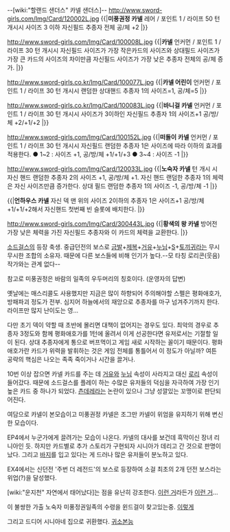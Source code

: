 --[wiki:"할랜드 샌더스" 카넬 샌더스]--
http://www.sword-girls.com/Img/Card/120002L.jpg
{{|'''미풍권정 카넬'''
레어 / 포인트 1 / 라이프 50
턴 개시시 사이즈 3 이하 자신필드 추종자 전체 공/체 +2
{{{#0000ff 어리석은 인간들, 절대적 차이를 알려주지.}}}|}}

http://www.sword-girls.com/Img/Card/100008L.jpg
{{|'''카넬'''
언커먼 / 포인트 1 / 라이프 30
턴 개시시 자신필드 사이즈가 가장 작은카드의 사이즈와 상대필드 사이즈가 가장 큰 카드의 사이즈의 차이만큼 자신필드 사이즈가 가장 낮은 추종자 전체의 공/체 증가.
{{{#0000ff 너 지금 나 비웃었지? 죽을래?! 지금 나 꼬맹이라고 놀렸잖아!}}}|}}

http://www.sword-girls.co.kr/Img/Card/100077L.jpg
{{|'''카넬 어린이'''
언커먼 / 포인트 1 / 라이프 30
턴 개시시 랜덤한 상대핸드 추종자 1의 사이즈=1, 공/체=5
{{{#0000ff 노란색은 위엄의 상징이란말이지? 근데 이 의상은 위엄을 나타내기엔 좀 이상한것 같은데?}}}|}}

http://www.sword-girls.co.kr/Img/Card/100083L.jpg
{{|'''바니걸 카넬'''
언커먼 / 포인트 1 / 라이프 30
턴 개시시 사이즈가 3이하인 자신필드 추종자 1의 사이즈+1 공/방/체 +2/+1/+2
{{{#0000ff "어떠냐! 이것이 내 진짜 모습이다!" "거짓말.." "야!!"}}}|}}

http://www.sword-girls.com/Img/Card/100152L.jpg
{{|'''떠돌이 카넬'''
언커먼 / 포인트 1 / 라이프 30
턴 개시시 자신필드 랜덤한 추종자 1은 사이즈에 따라 이하의 효과를 적용한다. ● 1~2 : 사이즈 +1, 공/방/체 +1/+1/+3 ● 3~4 : 사이즈 -1
{{{#0000ff 자연에서 태어났다. 자연속에서 찾는다. 시니아의 곁을 떠난 카넬은 자신의 작은 체구를 바꿔줄 신비의 버섯을 찾아 숲속을 헤매이고 있다.}}}|}}

http://www.sword-girls.com/Img/Card/120033L.jpg
{{|'''노숙자 카넬'''
턴 개시 시 자신 핸드 랜덤한 추종자 2의 사이즈 +1, 공/방/체 +1. 자신 핸드 랜덤한 추종자 1의 체력은 자신 사이즈만큼 증가한다. 상대 필드 랜덤한 추종자 1의 사이즈 -1, 공/방/체 -1
{{{#0000ff 이러지마, 난 단순히 불쌍한 노숙소녀일 뿐이라고}}}|}}

{{|'''언하우스 카넬'''
자신 덱 맨 위의 사이즈 2이하의 추종자 1은 사이즈+1 공/방/체 +1/+1/+2해서 자신핸드 첫번째 빈 슬롯에 배치한다.
{{{#0000ff 흑, 로일공원의 비둘기가 나보다 더 잘먹고 잘 살거야.}}}|}}

http://www.sword-girls.com/Img/Card/300443L.jpg
{{|'''황색의 왕 카넬'''
방어전 가장 낮은 체력을 가진 자신필드 추종자와 이 카드의 체력을 교환한다. {{{#0000ff 흠.. 어떤가? 내 위엄이 드러나는가? 노란색이 권위와 위엄의 상징이라고 했잖나.}}}|}}




[[소드걸스]]의 등장 축생. 중급던전의 보스로 [[금발]]+[[제복]]+[[거유]]+[[누님]]+[[S]]+[[토끼귀]]라는 무시무시한 조합의 소유자. 때문에 다른 보스들에 비해 인기가 높다.--모 타칭 로리콘(웃음) 작가와는 관계 없다--

참고로 미풍권정은 바람의 일족의 우두머리의 칭호이다. (운영자의 답변)

옛날에는 매스리콜도 사용했지만 지금은 많이 하향되어 주의해야할 스펠은 평화애호가, 방패파괴 정도가 전부. 심지어 하늘에서의 재앙으로 추종자를 마구 넘겨주기까지 한다. 라이프만 많지 난이도는 영... 

다만 초기 덱이 약할 때 초반에 몰리면 대책이 없어지는 경우도 있다. 최악의 경우로 추종자 3정도와 함께 평화애호가를 1턴에 올려서 이게 선공한다면 유저로서는 기절할 일이 된다. 상대 추종자에게 통으로 버프먹이고 게임 새로 시작하는 꼴이기 때문이다. 평화애호가란 카드가 위력을 발휘하는 것은 게임 전체를 통틀어서 이 정도가 아닐까? 여튼 공략의 핵심은 나오는 족족 죽이거나 시간을 끌거나.

10번 이상 잡으면 카넬 카드를 주는 데 [[거유]]와 [[누님]] 속성이 사라지고 대신 [[로리]] 속성이 들어갔다. 때문에 소드걸스를 플레이 하는 수많은 유저들의 덕심을 자극하여 가장 인기높은 카드 중 하나가 되었다. [[츤데레]]라는 논란이 있으나 그냥 성깔있는 꼬맹이로 판단되어진다. 

여담으로 카넬이 본모습이고 미풍권정 카넬은 조그만 카넬이 위엄을 유지하기 위해 변신한 모습이다.

EP4에서 누군가에게 끌려가는 모습이 나온다. 카넬의 대사를 보건데 흑막이신 장녀 리니아인 듯. 하지만 카드별로 추가 스토리가 구현되자 시니아가 데리고 간 것으로 판명이 났다. 그리고 [http://www.sword-girls.com/World/Card/View.aspx?CardNo=200123&NowPage=3&cardEpisode=-1&cardSide=-1&cardKind=-1&cardRarity=-1&cardLevel=-1&cardSize=-1&cardArtist=&cardName= 바지]를 입고 있다는 게 드러나 많은 유저들이 분노하고 있다.

EX4에서는 신던전 '주번 더 레전드'의 보스로 등장하여 소걸 최초의 2개 던전 보스라는 위업(?)을 달성했다.

[wiki:"운지천" 자연에서 태어났다]는 점을 유난히 강조한다. [http://www.sword-girls.com/World/Card/View.aspx?CardNo=200166&NowPage=1&cardEpisode=-1&cardSide=-1&cardKind=-1&cardRarity=-1&cardLevel=-1&cardSize=-1&cardArtist=&cardName= 이런 거]라든가 [http://www.sword-girls.com/World/Card/View.aspx?CardNo=200236&NowPage=1&cardEpisode=-1&cardSide=-1&cardKind=-1&cardRarity=-1&cardLevel=-1&cardSize=-1&cardArtist=&cardName= 이런 거]...

이 불쌍한 가출 노숙자 미풍정권일족의 수령을 윈드걸이 찾고있는중. [http://www.sword-girls.com/World/Card/View.aspx?CardNo=300629&NowPage=1&cardEpisode=-1&cardSide=-1&cardKind=-1&cardRarity=-1&cardLevel=-1&cardSize=-1&cardArtist=&cardName=%C0%A9%B5%E5 이렇게]

그리고 드디어 시니아네 집으로 귀환했다. [http://www.sword-girls.co.kr/World/Card/View.aspx?CardNo=200608&NowPage=2&cardEpisode=-1&cardSide=-1&cardKind=-1&cardRarity=-1&cardLevel=-1&cardSize=-1&cardArtist=&cardName= 귀소본능]
